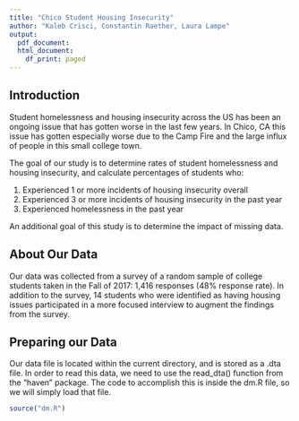 ```yaml
---
title: "Chico Student Housing Insecurity"
author: "Kaleb Crisci, Constantin Raether, Laura Lampe"
output:
  pdf_document:
  html_document:
    df_print: paged
---
```



## Introduction  

Student homelessness and housing insecurity across the US has been an ongoing issue that has gotten worse in the last few years. In Chico, CA this issue has gotten especially worse due to the Camp Fire and the large influx of people in this small college town. 

The goal of our study is to determine rates of student homelessness and housing insecurity, and calculate percentages of students who:

1. Experienced 1 or more incidents of housing insecurity overall
2. Experienced 3 or more incidents of housing insecurity in the past year
3. Experienced homelessness in the past year

An additional goal of this study is to determine the impact of missing data. 

## About Our Data

Our data was collected from a survey of a random sample of college students taken in the Fall of 2017: 1,416 responses (48% response rate). In addition to the survey, 14 students who were identified as having housing issues participated in a more focused interview to augment the findings from the survey. 


## Preparing our Data

Our data file is located within the current directory, and is stored as a .dta file. In order to read this data, we need to use the read_dta() function from the "haven" package. The code to accomplish this is inside the dm.R file, so we will simply load that file. 


```r
source("dm.R")
```



  
